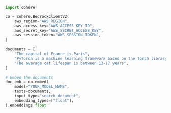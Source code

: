 ```python PYTHON
import cohere

co = cohere.BedrockClientV2(
    aws_region="AWS_REGION",
    aws_access_key="AWS_ACCESS_KEY_ID",
    aws_secret_key="AWS_SECRET_ACCESS_KEY",
    aws_session_token="AWS_SESSION_TOKEN",
)

documents = [
    "The capital of France is Paris",
    "PyTorch is a machine learning framework based on the Torch library.",
    "The average cat lifespan is between 13-17 years",
]

# Embed the documents
doc_emb = co.embed(
    model="YOUR_MODEL_NAME",
    texts=documents,
    input_type="search_document",
    embedding_types=["float"],
).embeddings.float
```
